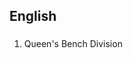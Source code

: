 ==English==

==={{initialism-old|en}}===
{{head|en}}

# {{context|British|lang=en}} Queen's Bench Division